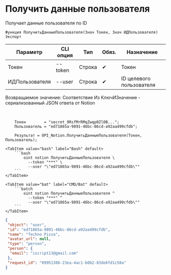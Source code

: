 ﻿---
sidebar_position: 2
description: Получить данные пользователя и другие функции для работы с Notion в Открытом пакете интеграций - бесплатной open-source библиотеке интеграций для 1С:Предприятие 8, OneScript и CLI
keywords: [1C, 1С, 1С:Предприятие, 1С:Предприятие 8.3, API, Интеграция, Сервисы, Обмен, OneScript, CLI, Notion]
---


# Получить данные пользователя
 Получает данные пользователя по ID



`Функция ПолучитьДанныеПользователя(Знач Токен, Знач ИДПользователя) Экспорт`

  | Параметр | CLI опция | Тип | Обяз. | Назначение |
  |-|-|-|-|-|
  | Токен | --token | Строка | &#x2714; | Токен |
  | ИДПользователя | --user | Строка | &#x2714; | ID целевого пользователя |

  
  Возвращаемое значение:   Соответствие Из КлючИЗначение - сериализованный JSON ответа от Notion

<br/>




```bsl title="Пример использования для 1С:Предприятие/OneScript"
    Токен        = "secret_9RsfMrRMqZwqp0Zl0B...";
    Пользователь = "ed71865a-9891-46bc-86cd-a92aa499cfdb";

    Результат = OPI_Notion.ПолучитьДанныеПользователя(Токен, Пользователь);
```
    

 <Tabs>
  
    <TabItem value="bash" label="Bash" default>
        ```bash
            oint notion ПолучитьДанныеПользователя \
              --token "***" \
              --user "\"ed71865a-9891-46bc-86cd-a92aa499cfdb\""
        ```
    </TabItem>
  
    <TabItem value="bat" label="CMD/Bat" default>
        ```batch
            oint notion ПолучитьДанныеПользователя ^
              --token "***" ^
              --user "\"ed71865a-9891-46bc-86cd-a92aa499cfdb\""
        ```
    </TabItem>
</Tabs>


```json title="Результат"
{
 "object": "user",
 "id": "ed71865a-9891-46bc-86cd-a92aa499cfdb",
 "name": "Techno Pizza",
 "avatar_url": null,
 "type": "person",
 "person": {
  "email": "iscript13@gmail.com"
 },
 "request_id": "09951386-23ea-4ac1-b0b2-83de6fd1c58a"
}
```
